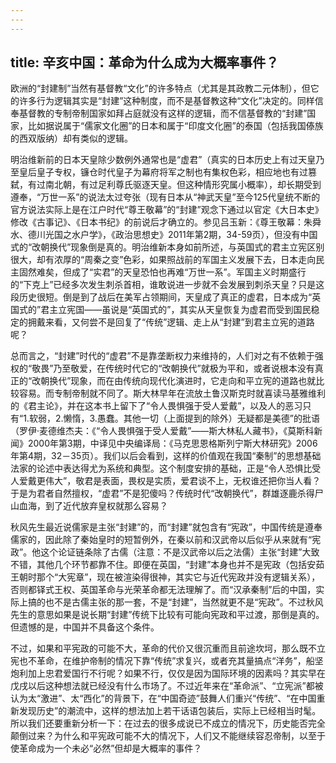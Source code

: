 ```yaml
---
---
---
```

title: 辛亥中国：革命为什么成为大概率事件？
---



欧洲的“封建制”当然有基督教“文化”的许多特点（尤其是其政教二元体制），但它的许多行为逻辑其实是“封建”这种制度，而不是基督教这种“文化”决定的。同样信奉基督教的专制帝制国家如拜占庭就没有这样的逻辑，而不信基督教的“封建”国家，比如据说属于“儒家文化圈”的日本和属于“印度文化圈”的泰国（包括我国傣族的西双版纳）却有类似的逻辑。

明治维新前的日本天皇除少数例外通常也是“虚君”（真实的日本历史上有过天皇乃至皇后皇子专权，镰仓时代皇子为幕府将军之制也有集权色彩，相应地也有过篡弑，有过南北朝，有过足利尊氏驱逐天皇。但这种情形究属小概率），却长期受到遵奉，“万世一系”的说法太过夸张（现有日本从“神武天皇”至今125代皇统不断的官方说法实际上是在江户时代“尊王敬幕”的“封建”观念下通过以官定《大日本史》修改《古事记》、《日本书纪》的前说后才确立的。参见吕玉新：《尊王敬幕：朱舜水、德川光国之水户学》，《政治思想史》2011年第2期，34-59页），但没有中国式的“改朝换代”现象倒是真的。明治维新本身如前所述，与英国式的君主立宪区别很大，却有浓厚的“周秦之变”色彩，如果照战前的军国主义发展下去，日本走向民主固然难矣，但成了“实君”的天皇恐怕也再难“万世一系”。军国主义时期盛行的“下克上”已经多次发生刺杀首相，谁敢说进一步就不会发展到刺杀天皇？只是这段历史很短。倒是到了战后在美军占领期间，天皇成了真正的虚君，日本成为“英国式的”君主立宪国——虽说是“英国式的”，其实从天皇恢复为虚君而受到国民稳定的拥戴来看，又何尝不是回复了“传统”逻辑、走上从“封建”到君主立宪的道路呢？

总而言之，“封建”时代的“虚君”不是靠垄断权力来维持的，人们对之有不依赖于强权的“敬畏”乃至敬爱，在传统时代它的“改朝换代”就极为平和，或者说根本没有真正的“改朝换代”现象，而在由传统向现代化演进时，它走向和平立宪的道路也就比较容易。而专制帝制就不同了。斯大林早年在流放土鲁汉斯克时就喜读马基雅维利的《君主论》，并在这本书上留下了“令人畏惧强于受人爱戴”，以及人的恶习只有“1.软弱，2.懒惰，3.愚蠢。其他一切（上面提到的除外）无疑都是美德”的批语（罗伊·麦德维杰夫：《“令人畏惧强于受人爱戴”——斯大林私人藏书》，《莫斯科新闻》2000年第3期，中译见中央编译局：《马克思恩格斯列宁斯大林研究》2006年第4期，32－35页）。我们以后会看到，这样的价值观在我国“秦制”的思想基础法家的论述中表达得尤为系统和典型。这个制度安排的基础，正是“令人恐惧比受人爱戴更伟大”，敬君是表面，畏权是实质，爱君谈不上，无权谁还把你当人看？于是为君者自然擅权，“虚君”不是犯傻吗？传统时代“改朝换代”，群雄逐鹿杀得尸山血海，到了近代放弃皇权就那么容易？

秋风先生最近说儒家是主张“封建”的，而“封建”就包含有“宪政”，中国传统是遵奉儒家的，因此除了秦始皇时的短暂例外，在秦以前和汉武帝以后似乎从来就有“宪政”。他这个论证链条除了古儒（注意：不是汉武帝以后之法儒）主张“封建”大致不错，其他几个环节都靠不住。即便在英国，“封建”本身也并不是宪政（包括安茹王朝时那个“大宪章”，现在被渲染得很神，其实它与近代宪政并没有逻辑关系），否则都铎式王权、英国革命与光荣革命都无法理解了。而“汉承秦制”后的中国，实际上搞的也不是古儒主张的那一套，不是“封建”，当然就更不是“宪政”。不过秋风先生的意思如果是说长期“封建”传统下比较有可能向宪政和平过渡，那倒是真的。但遗憾的是，中国并不具备这个条件。

不过，如果和平宪政的可能不大，革命的代价又很沉重而且前途坎坷，那么既不立宪也不革命，在维护帝制的情况下靠“传统”求复兴，或者充其量搞点“洋务”，船坚炮利加上忠君爱国行不行呢？如果不行，仅仅是因为国际环境的因素吗？其实早在戊戌以后这种想法就已经没有什么市场了。不过近年来在“革命派”、“立宪派”都被认为太“激进”、太“西化”的背景下，在“中国奇迹”鼓舞人们重兴“传统”、“在中国重新发现历史”的潮流中，这样的想法加上若干话语包装后，实际上已经相当时髦。所以我们还要重新分析一下：在过去的很多成说已不成立的情况下，历史能否完全颠倒过来？为什么和平宪政可能不大的情况下，人们又不能继续容忍帝制，以至于使革命成为一个未必“必然”但却是大概率的事件？